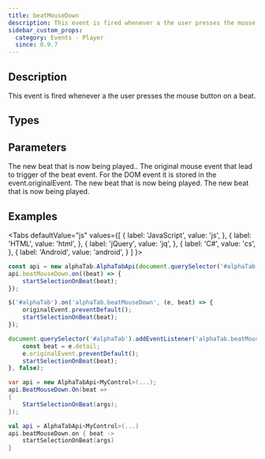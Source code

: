 ```yaml
---
title: beatMouseDown
description: This event is fired whenever a the user presses the mouse button on a beat.
sidebar_custom_props:
  category: Events - Player
  since: 0.9.7
---
```


<SinceBadge since="0.9.7" />


## Description
This event is fired whenever a the user presses the mouse button on a beat.

<EventDescription />

## Types

<TypeTable>
    <TypeRow type="js" name="function(beat, originalEvent)" />    
    <TypeRow type="net" name="Action<AlphaTab.Model.Beat>" />    
    <TypeRow type="android" name="(beat: alphaTab.model.Beat) -> Unit" />    
</TypeTable>

## Parameters

<ParameterTable>
    <ParameterRow platform="js" name="beat" type="alphaTab.model.Beat">
        The new beat that is now being played..
    </ParameterRow>
    <ParameterRow platform="js-jquery" name="originalEvent" type="MouseEvent">
        The original mouse event that lead to trigger of the beat event. For the DOM event it is stored in the event.originalEvent.
    </ParameterRow>
    <ParameterRow platform="net" name="beat" type="AlphaTab.Model.Beat">
        The new beat that is now being played.
    </ParameterRow>
    <ParameterRow platform="android" name="beat" type="alphaTab.model.Beat">
        The new beat that is now being played.
    </ParameterRow>
</ParameterTable>

## Examples

<Tabs
  defaultValue="js"
  values={[
    { label: 'JavaScript', value: 'js', },
    { label: 'HTML', value: 'html', },
    { label: 'jQuery', value: 'jq', },
    { label: 'C#', value: 'cs', },
    { label: 'Android', value: 'android', }
  ]
}>
<TabItem value="js">

```js
const api = new alphaTab.AlphaTabApi(document.querySelector('#alphaTab'));
api.beatMouseDown.on((beat) => {
    startSelectionOnBeat(beat);
});
```

</TabItem>
<TabItem value="jq">

```js
$('#alphaTab').on('alphaTab.beatMouseDown', (e, beat) => {
    originalEvent.preventDefault();
    startSelectionOnBeat(beat);
});
```

</TabItem>
<TabItem value="html">

```js
document.querySelector('#alphaTab').addEventListener('alphaTab.beatMouseDown', (e) => {
    const beat = e.detail;
    e.originalEvent.preventDefault();
    startSelectionOnBeat(beat);
}, false);
```

</TabItem>
<TabItem value="cs">

```cs
var api = new AlphaTabApi<MyControl>(...);
api.BeatMouseDown.On(beat => 
{
    StartSelectionOnBeat(args);
});
```

</TabItem>
<TabItem value="android">

```kotlin
val api = AlphaTabApi<MyControl>(...)
api.beatMouseDown.on { beat ->
    startSelectionOnBeat(args)
}
```

</TabItem>
</Tabs>